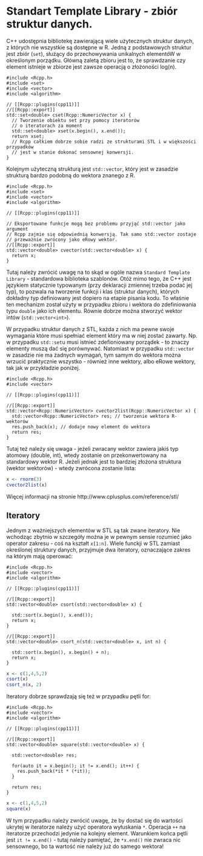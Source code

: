 # Standart Template Library - zbiór struktur danych.

C++ udostępnia bibliotekę zawierającą wiele użytecznych struktur danych, z których nie wszystkie są dostępne w R. Jedną z podstawowych struktur jest zbiór (`set`), służący do przechowywania unikalnych elementóW w określonym porządku. Główną zaletą zbioru jest to, że sprawdzanie czy element istnieje w zbiorze jest zawsze operacją o złożoności log(n).


```Rcpp
#include <Rcpp.h>
#include <set>
#include <vector>
#include <algorithm>

// [[Rcpp::plugins(cpp11)]]
//[[Rcpp::export]]
std::set<double> cset(Rcpp::NumericVector x) {
  // Tworzenie obiektu set przy pomocy iteratorów
  // o iteratorach za moment
  std::set<double> xset(x.begin(), x.end());
  return xset; 
  // Rcpp całkiem dobrze sobie radzi ze strukturami STL i w większości przypadków
  // jest w stanie dokonać sensownej konwersji.
}

```

Kolejnym użyteczną strukturą jest `std::vector`, który jest w zasadzie strukturą bardzo podobną do wektora znanego z R.

```Rcpp
#include <Rcpp.h>
#include <set>
#include <vector>
#include <algorithm>

// [[Rcpp::plugins(cpp11)]]

// Eksportowane funkcje mogą bez problemu przyjąć std::vector jako argument
// Rcpp zajmie się odpowiednią konwersją. Tak samo std::vector zostaje 
// przeważnie zwrócony jako eRowy wektor.
//[[Rcpp::export]]
std::vector<double> cvector(std::vector<double> x) {
  return x;
}

```

Tutaj należy zwrócić uwagę na to skąd w ogóle nazwa `Standard Template Library` - standardowa biblioteka szablonów. Otóż mimo tego, że C++ jest językiem statycznie typowanym (przy deklaracji zmiennej trzeba podać jej typ), to pozwala na tworzenie funkcji i klas (struktur danych), których dokładny typ definiowany jest dopiero na etapie pisania kodu. To właśnie ten mechanizm został użyty w przypadku zbioru i wektora do zdefiniowania typu `double` jako ich elementu. Równie dobrze można stworzyć wektor intów (`std::vector<int>`).

W przypadku struktur danych z STL, każda z nich ma pewne swoje wymagania które musi spełniać element który ma w niej zostać zawarty. Np. w przypadku `std::set`u musi istnieć zdefioniowany porządek - to znaczy elementy muszą dać się porównywać. Natomiast w przypadku `std::vector` w zasadzie nie ma żadnych wymagań, tym samym do wektora można wrzucić praktycznie wszystko - również inne wektory, albo eRowe wektory, tak jak w przykładzie poniżej. 
 
```Rcpp
#include <Rcpp.h>
#include <vector>

// [[Rcpp::plugins(cpp11)]]

//[[Rcpp::export]]
std::vector<Rcpp::NumericVector> cvector2list(Rcpp::NumericVector x) {
  std::vector<Rcpp::NumericVector> res; // tworzenie wektora R-wektorów
  res.push_back(x); // dodaje nowy element do wektora
  return res;
}

```

Tutaj też należy się uwaga - jeżeli zwracany wektor zawiera jakiś typ atomowy (double, int), wtedy zostanie on przekonwertowany na standardowy wektor R. Jeżeli jednak jest to bardziej złożona struktura (wektor wektorów) - wtedy zwrócona zostanie lista:

```r
x <- rnorm(3)
cvector2list(x)
```

Więcej informacji na stronie http://www.cplusplus.com/reference/stl/

## Iteratory

Jednym z ważniejszych elementów w STL są tak zwane iteratory. Nie wchodząc zbytnio w szczegóły można je w pewnym sensie rozumieć jako operator zakresu - coś na kształt `x[1:n]`. Wiele funckji w STL zamiast określonej struktury danych, przyjmuje dwa iteratory, oznaczające zakres na którym mają operować:

```Rcpp
#include <Rcpp.h>
#include <vector>
#include <algorithm>

// [[Rcpp::plugins(cpp11)]]

//[[Rcpp::export]]
std::vector<double> csort(std::vector<double> x) {
  
  std::sort(x.begin(), x.end());
  return x;
}

//[[Rcpp::export]]
std::vector<double> csort_n(std::vector<double> x, int n) {
  
  std::sort(x.begin(), x.begin() + n);
  return x;
}

```

```r
x <- c(1,4,5,2)
csort(x)
csort_n(x, 2)
```

Iteratory dobrze sprawdzają się też w przypadku pętli for: 

```Rcpp
#include <Rcpp.h>
#include <vector>
#include <algorithm>

// [[Rcpp::plugins(cpp11)]]

//[[Rcpp::export]]
std::vector<double> square(std::vector<double> x) {
  
  std::vector<double> res;
  
  for(auto it = x.begin(); it != x.end(); it++) {
    res.push_back(*it * (*it));
  }
    
  return res;
}

```

```r
x <- c(1,4,5,2)
square(x)
```

W tym przypadku należy zwrócić uwagę, że by dostać się do wartości ukrytej w iteratorze należy użyć operatora wyłuskania `*`. Operacja `++` na iteratorze przechodzi jedynie na kolejny element. Warunkiem końca pętli jest `it != x.end()` - tutaj należy pamiętać, że `*x.end()` nie zwraca nic sensownego, bo ta wartość nie należy już do samego wektora!

